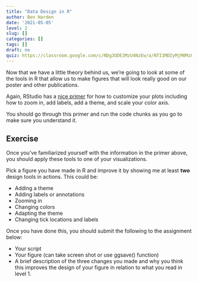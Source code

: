 ```yaml
---
title: "Data Design in R"
author: Ben Harden
date: '2021-05-05'
level: 2
slug: []
categories: []
tags: []
draft: no
quiz: https://classroom.google.com/c/NDg3ODE3MzU4NzEw/a/NTI1MDIyMjM0MzU3/details
---
```


Now that we have a little theory behind us, we're going to look at some of the tools in R that allow us to make figures that will look really good on our poster and other publications.

Again, RStudio has a [nice primer](https://rstudio.cloud/learn/primers/3.8) for how to customize your plots including how to zoom in, add labels, add a theme, and scale your color axis.

You should go through this primer and run the code chunks as you go to make sure you understand it.

## Exercise

Once you've familiarized yourself with the information in the primer above, you should apply these tools to one of your visualizations.

Pick a figure you have made in R and improve it by showing me at least **two** design tools in actions. This could be:

* Adding a theme
* Adding labels or annotations
* Zooming in
* Changing colors
* Adapting the theme
* Changing tick locations and labels

Once you have done this, you should submit the following to the assignment below:

* Your script
* Your figure (can take screen shot or use ggsave() function)
* A brief description of the three changes you made and why you think this improves the design of your figure in relation to what you read in level 1.